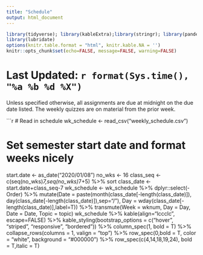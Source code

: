 ```yaml
---
title: "Schedule"
output: html_document
---
```

```r
library(tidyverse); library(kableExtra);library(stringr); library(pander)
library(lubridate)
options(knitr.table.format = "html", knitr.kable.NA = '') 
knitr::opts_chunk$set(echo=FALSE, message=FALSE, warning=FALSE) 
```

# Last Updated: `r format(Sys.time(), "%a %b %d %X")` {.tabset .tabset-fade .tabset-pills}

<p>
Unless specified otherwise, all assignments are due at midnight on the due date listed. The weekly quizzes are on material from the prior week. 
</p>
```r
# Read in schedule
wk_schedule <- read_csv("weekly_schedule.csv")

# Set semester start date and format weeks nicely
start.date <- as_date("2020/01/08")
no_wks <- 16
class_seq <- c(seq(no_wks)*7,seq(no_wks)*7+5) %>% sort
class_date <- start.date+class_seq-7
wk_schedule <- wk_schedule %>% dplyr::select(-Order) %>% 
  mutate(Date = paste(month(class_date[-length(class_date)]),
                      day(class_date[-length(class_date)]),sep="/"),
         Day = wday(class_date[-length(class_date)],label=T)) %>%
  transmute(Week = wknum, Day = Day, Date = Date, Topic = topic)
wk_schedule %>%
  kable(align="lccclc", escape=FALSE) %>%
  kable_styling(bootstrap_options = c("hover", "striped", 
                                      "responsive", "bordered")) %>%
  column_spec(1, bold = T) %>%
  collapse_rows(columns = 1, valign = "top") %>%
  row_spec(0,bold = T, color = "white", background = "#000000") %>%
  row_spec(c(4,14,18,19,24), bold = T,italic = T)


#